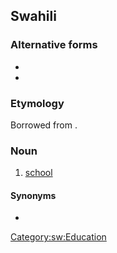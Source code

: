 ==Swahili==

===Alternative forms===
* {{l|sw|skule}}
* {{l|sw|skuli}}

===Etymology===
Borrowed from {{bor|sw|de|Schule|notext=1}}.

===Noun===
{{sw-noun|n}}

# [[school]]

====Synonyms====
* {{l|sw|chuo}}

[[Category:sw:Education]]
